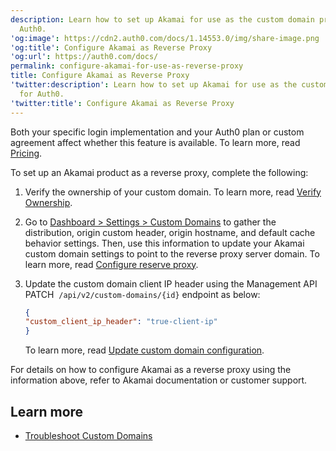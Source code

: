 ```yaml
---
description: Learn how to set up Akamai for use as the custom domain proxy for
  Auth0.
'og:image': https://cdn2.auth0.com/docs/1.14553.0/img/share-image.png
'og:title': Configure Akamai as Reverse Proxy
'og:url': https://auth0.com/docs/
permalink: configure-akamai-for-use-as-reverse-proxy
title: Configure Akamai as Reverse Proxy
'twitter:description': Learn how to set up Akamai for use as the custom domain proxy
  for Auth0.
'twitter:title': Configure Akamai as Reverse Proxy
---
```

<Card title="Availability varies by Auth0 plan">

Both your specific login implementation and your Auth0 plan or custom agreement affect whether this feature is available. To learn more, read [Pricing](https://auth0.com/pricing).

</Card>

To set up an Akamai product as a reverse proxy, complete the following:

1. Verify the ownership of your custom domain. To learn more, read [Verify Ownership](/docs/customize/custom-domains/auth0-managed-certificates#verify-ownership).
2. Go to [Dashboard > Settings > Custom Domains](https://manage.auth0.com/#/tenant/custom_domains) to gather the distribution, origin custom header, origin hostname, and default cache behavior settings. Then, use this information to update your Akamai custom domain settings to point to the reverse proxy server domain. To learn more, read [Configure reserve proxy](/docs/customize/custom-domains/self-managed-certificates#configure-reverse-proxy).
3. Update the custom domain client IP header using the Management API PATCH  `/api/v2/custom-domains/{id}` endpoint as below:

   ```json lines
   { 
   "custom_client_ip_header": "true-client-ip" 
   }
   ```


   

   

   To learn more, read [Update custom domain configuration](https://auth0.com/docs/api/management/v2#!/Custom_Domains/patch_custom_domains_by_id).

For details on how to configure Akamai as a reverse proxy using the information above, refer to Akamai documentation or customer support.

## Learn more

* [Troubleshoot Custom Domains](/docs/troubleshoot/integration-extensibility-issues/troubleshoot-custom-domains)